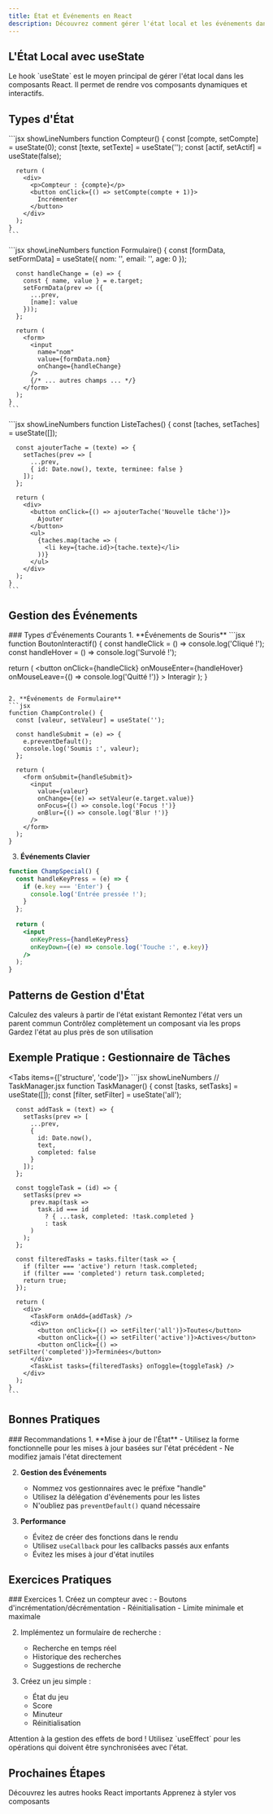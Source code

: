 ```yaml
---
title: État et Événements en React
description: Découvrez comment gérer l'état local et les événements dans vos composants React pour créer des interfaces interactives.
---
```



## L'État Local avec useState

<Callout type="info">
  Le hook `useState` est le moyen principal de gérer l'état local dans les composants React. Il permet de rendre vos composants dynamiques et interactifs.
</Callout>

## Types d'État

<Tabs>
  <Tab label="Valeurs Simples" value="simples">
    ```jsx showLineNumbers
    function Compteur() {
      const [compte, setCompte] = useState(0);
      const [texte, setTexte] = useState('');
      const [actif, setActif] = useState(false);
      
      return (
        <div>
          <p>Compteur : {compte}</p>
          <button onClick={() => setCompte(compte + 1)}>
            Incrémenter
          </button>
        </div>
      );
    }
    ```
  </Tab>
  <Tab label="Objets" value="objets">
    ```jsx showLineNumbers
    function Formulaire() {
      const [formData, setFormData] = useState({
        nom: '',
        email: '',
        age: 0
      });
      
      const handleChange = (e) => {
        const { name, value } = e.target;
        setFormData(prev => ({
          ...prev,
          [name]: value
        }));
      };
      
      return (
        <form>
          <input
            name="nom"
            value={formData.nom}
            onChange={handleChange}
          />
          {/* ... autres champs ... */}
        </form>
      );
    }
    ```
  </Tab>
  <Tab label="Tableaux" value="tableaux">
    ```jsx showLineNumbers
    function ListeTaches() {
      const [taches, setTaches] = useState([]);
      
      const ajouterTache = (texte) => {
        setTaches(prev => [
          ...prev,
          { id: Date.now(), texte, terminee: false }
        ]);
      };
      
      return (
        <div>
          <button onClick={() => ajouterTache('Nouvelle tâche')}>
            Ajouter
          </button>
          <ul>
            {taches.map(tache => (
              <li key={tache.id}>{tache.texte}</li>
            ))}
          </ul>
        </div>
      );
    }
    ```
  </Tab>
</Tabs>

## Gestion des Événements

<Steps>
### Types d'Événements Courants
1. **Événements de Souris**
```jsx
function BoutonInteractif() {
  const handleClick = () => console.log('Cliqué !');
  const handleHover = () => console.log('Survolé !');
  
  return (
    <button
      onClick={handleClick}
      onMouseEnter={handleHover}
      onMouseLeave={() => console.log('Quitté !')}
    >
      Interagir
    </button>
  );
}
```

2. **Événements de Formulaire**
```jsx
function ChampControle() {
  const [valeur, setValeur] = useState('');
  
  const handleSubmit = (e) => {
    e.preventDefault();
    console.log('Soumis :', valeur);
  };
  
  return (
    <form onSubmit={handleSubmit}>
      <input
        value={valeur}
        onChange={(e) => setValeur(e.target.value)}
        onFocus={() => console.log('Focus !')}
        onBlur={() => console.log('Blur !')}
      />
    </form>
  );
}
```

3. **Événements Clavier**
```jsx
function ChampSpecial() {
  const handleKeyPress = (e) => {
    if (e.key === 'Enter') {
      console.log('Entrée pressée !');
    }
  };
  
  return (
    <input
      onKeyPress={handleKeyPress}
      onKeyDown={(e) => console.log('Touche :', e.key)}
    />
  );
}
```
</Steps>

## Patterns de Gestion d'État

<Cards>
  <Card title="État Dérivé" icon="🔄">
    Calculez des valeurs à partir de l'état existant
  </Card>
  <Card title="État Partagé" icon="🤝">
    Remontez l'état vers un parent commun
  </Card>
  <Card title="État Contrôlé" icon="🎮">
    Contrôlez complètement un composant via les props
  </Card>
  <Card title="État Local" icon="🏠">
    Gardez l'état au plus près de son utilisation
  </Card>
</Cards>

## Exemple Pratique : Gestionnaire de Tâches

<Tabs items={['structure', 'code']}>
  <Tab label="Structure" value="structure">
    <Files>
      <Folder name="components" defaultOpen>
        <File name="TaskManager.jsx" />
        <File name="TaskList.jsx" />
        <File name="TaskItem.jsx" />
        <File name="TaskForm.jsx" />
      </Folder>
    </Files>
  </Tab>
  <Tab label="Code" value="code">
    ```jsx showLineNumbers
    // TaskManager.jsx
    function TaskManager() {
      const [tasks, setTasks] = useState([]);
      const [filter, setFilter] = useState('all');
      
      const addTask = (text) => {
        setTasks(prev => [
          ...prev,
          {
            id: Date.now(),
            text,
            completed: false
          }
        ]);
      };
      
      const toggleTask = (id) => {
        setTasks(prev =>
          prev.map(task =>
            task.id === id
              ? { ...task, completed: !task.completed }
              : task
          )
        );
      };
      
      const filteredTasks = tasks.filter(task => {
        if (filter === 'active') return !task.completed;
        if (filter === 'completed') return task.completed;
        return true;
      });
      
      return (
        <div>
          <TaskForm onAdd={addTask} />
          <div>
            <button onClick={() => setFilter('all')}>Toutes</button>
            <button onClick={() => setFilter('active')}>Actives</button>
            <button onClick={() => setFilter('completed')}>Terminées</button>
          </div>
          <TaskList tasks={filteredTasks} onToggle={toggleTask} />
        </div>
      );
    }
    ```
  </Tab>
</Tabs>

## Bonnes Pratiques

<Steps>
### Recommandations
1. **Mise à jour de l'État**
   - Utilisez la forme fonctionnelle pour les mises à jour basées sur l'état précédent
   - Ne modifiez jamais l'état directement

2. **Gestion des Événements**
   - Nommez vos gestionnaires avec le préfixe "handle"
   - Utilisez la délégation d'événements pour les listes
   - N'oubliez pas `preventDefault()` quand nécessaire

3. **Performance**
   - Évitez de créer des fonctions dans le rendu
   - Utilisez `useCallback` pour les callbacks passés aux enfants
   - Évitez les mises à jour d'état inutiles
</Steps>

## Exercices Pratiques

<Steps>
### Exercices
1. Créez un compteur avec :
   - Boutons d'incrémentation/décrémentation
   - Réinitialisation
   - Limite minimale et maximale

2. Implémentez un formulaire de recherche :
   - Recherche en temps réel
   - Historique des recherches
   - Suggestions de recherche

3. Créez un jeu simple :
   - État du jeu
   - Score
   - Minuteur
   - Réinitialisation
</Steps>

<Callout type="warning">
  Attention à la gestion des effets de bord ! Utilisez `useEffect` pour les opérations qui doivent être synchronisées avec l'état.
</Callout>

## Prochaines Étapes

<Cards>
  <Card title="Hooks Essentiels" href="hooks-essentiels" icon="🎣">
    Découvrez les autres hooks React importants
  </Card>
  <Card title="Styling en CSS" href="styling-css" icon="🎨">
    Apprenez à styler vos composants
  </Card>
</Cards> 